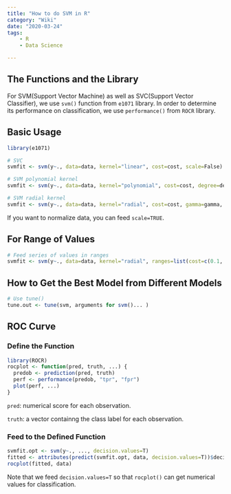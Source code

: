 ```yaml
---
title: "How to do SVM in R"
category: "Wiki"
date: "2020-03-24"
tags:
    - R
    - Data Science

---
```


## The Functions and the Library

For SVM(Support Vector Machine) as well as SVC(Support Vector Classifier), we use `svm()` function from `e1071` library. In order to determine its performance on classification, we use `performance()` from `ROCR` library.



## Basic Usage



```R
library(e1071)

# SVC
svmfit <- svm(y~., data=data, kernel="linear", cost=cost, scale=False)

# SVM polynomial kernel
svmfit <- svm(y~., data=data, kernel="polynomial", cost=cost, degree=degree, scale=False) #degree added

# SVM radial kernel
svmfit <- svm(y~., data=data, kernel="radial", cost=cost, gamma=gamma, scale=False) #gamma added
```



If you want to normalize data, you can feed `scale=TRUE`. 



## For Range of Values



```R
# Feed series of values in ranges
svmfit <- svm(y~., data=data, kernel="radial", ranges=list(cost=c(0.1, 5, 10, ...), gamma=c(0.1, 1, 10, ...)))
```



## How to Get the Best Model from Different Models

```R
# Use tune()
tune.out <- tune(svm, arguments for svm()... )
```



## ROC Curve

### Define the Function

```R
library(ROCR)
rocplot <- function(pred, truth, ...) {
  predob <- prediction(pred, truth)
  perf <- performance(predob, "tpr", "fpr")
  plot(perf, ...)
}
```

`pred`: numerical score for each observation.

`truth`: a vector containng the class label for each observation.



### Feed to the Defined Function

```R
svmfit.opt <- svm(y~., ..., decision.values=T)
fitted <- attributes(predict(svmfit.opt, data, decision.values=T))$decision.values
rocplot(fitted, data)
```

Note that we feed `decision.values=T` so that `rocplot()` can get numerical values for classification.